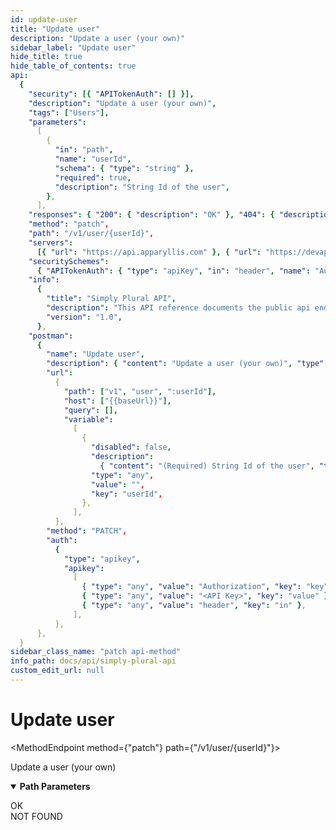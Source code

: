 ```yaml
---
id: update-user
title: "Update user"
description: "Update a user (your own)"
sidebar_label: "Update user"
hide_title: true
hide_table_of_contents: true
api:
  {
    "security": [{ "APITokenAuth": [] }],
    "description": "Update a user (your own)",
    "tags": ["Users"],
    "parameters":
      [
        {
          "in": "path",
          "name": "userId",
          "schema": { "type": "string" },
          "required": true,
          "description": "String Id of the user",
        },
      ],
    "responses": { "200": { "description": "OK" }, "404": { "description": "NOT FOUND" } },
    "method": "patch",
    "path": "/v1/user/{userId}",
    "servers":
      [{ "url": "https://api.apparyllis.com" }, { "url": "https://devapi.apparyllis.com" }],
    "securitySchemes":
      { "APITokenAuth": { "type": "apiKey", "in": "header", "name": "Authorization" } },
    "info":
      {
        "title": "Simply Plural API",
        "description": "This API reference documents the public api endpoints. You can see a list of all public endpoints here https://github.com/ApparyllisOrg/SimplyPluralApi/blob/main/src/api/v1/routes.ts",
        "version": "1.0",
      },
    "postman":
      {
        "name": "Update user",
        "description": { "content": "Update a user (your own)", "type": "text/plain" },
        "url":
          {
            "path": ["v1", "user", ":userId"],
            "host": ["{{baseUrl}}"],
            "query": [],
            "variable":
              [
                {
                  "disabled": false,
                  "description":
                    { "content": "(Required) String Id of the user", "type": "text/plain" },
                  "type": "any",
                  "value": "",
                  "key": "userId",
                },
              ],
          },
        "method": "PATCH",
        "auth":
          {
            "type": "apikey",
            "apikey":
              [
                { "type": "any", "value": "Authorization", "key": "key" },
                { "type": "any", "value": "<API Key>", "key": "value" },
                { "type": "any", "value": "header", "key": "in" },
              ],
          },
      },
  }
sidebar_class_name: "patch api-method"
info_path: docs/api/simply-plural-api
custom_edit_url: null
---
```



<h1 className={"openapi__heading"}>Update user</h1>

<MethodEndpoint method={"patch"} path={"/v1/user/{userId}"}></MethodEndpoint>

Update a user (your own)

<details
  style={{ marginBottom: "1rem" }}
  className={"openapi-markdown__details"}
  data-collapsed={false}
  open={true}>
  <summary style={{}}>
    <strong>Path Parameters</strong>
  </summary>
  <div>
    <ul>
      <ParamsItem
        className={"paramsItem"}
        param={{
          in: "path",
          name: "userId",
          schema: { type: "string" },
          required: true,
          description: "String Id of the user",
        }}></ParamsItem>
    </ul>
  </div>
</details>
<div>
  <div>
    <ApiTabs>
      <TabItem label={"200"} value={"200"}>
        <div>OK</div>
        <div></div>
      </TabItem>
      <TabItem label={"404"} value={"404"}>
        <div>NOT FOUND</div>
        <div></div>
      </TabItem>
    </ApiTabs>
  </div>
</div>
